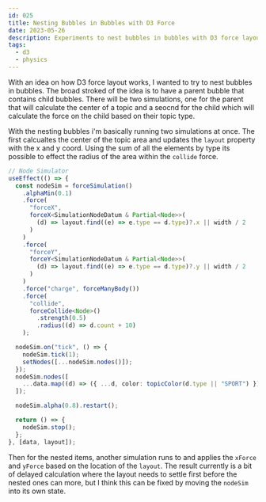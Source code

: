 ```yaml
---
id: 025
title: Nesting Bubbles in Bubbles with D3 Force
date: 2023-05-26
description: Experiments to nest bubbles in bubbles with D3 force layout
tags:
  - d3
  - physics
---
```



With an idea on how D3 force layout works, I wanted to try to nest bubbles in bubbles.
The broad stroked of the idea is to have a parent bubble that contains child bubbles.
There will be two simulations, one for the parent that will calculate the center of
a topic and a seocnd for the child which will calculate the force on the child based on
their topic type.

<NestedBubblePacking data={MockBubbles} />

With the nesting bubbles i'm basically running two simulations at once. The first
calcualtes the center of the topic area and updates the `layout` property with the
x and y coord. Using the sum of all the elements by type its possible to effect
the radius of the area within the `collide` force.

```typescript
// Node Simulator
useEffect(() => {
  const nodeSim = forceSimulation()
    .alphaMin(0.1)
    .force(
      "forceX",
      forceX<SimulationNodeDatum & Partial<Node>>(
        (d) => layout.find((e) => e.type == d.type)?.x || width / 2
      )
    )
    .force(
      "forceY",
      forceY<SimulationNodeDatum & Partial<Node>>(
        (d) => layout.find((e) => e.type == d.type)?.y || width / 2
      )
    )
    .force("charge", forceManyBody())
    .force(
      "collide",
      forceCollide<Node>()
        .strength(0.5)
        .radius((d) => d.count + 10)
    );

  nodeSim.on("tick", () => {
    nodeSim.tick(1);
    setNodes([...nodeSim.nodes()]);
  });
  nodeSim.nodes([
    ...data.map((d) => ({ ...d, color: topicColor(d.type || "SPORT") })),
  ]);

  nodeSim.alpha(0.8).restart();

  return () => {
    nodeSim.stop();
  };
}, [data, layout]);
```

Then for the nested items, another simulation runs to and applies the `xForce` and
`yForce` based on the location of the `layout`. The result currently is a bit of
delayed calculation where the layout needs to settle first before the nested ones
can more, but I think this can be fixed by moving the `nodeSim` into its own state.
